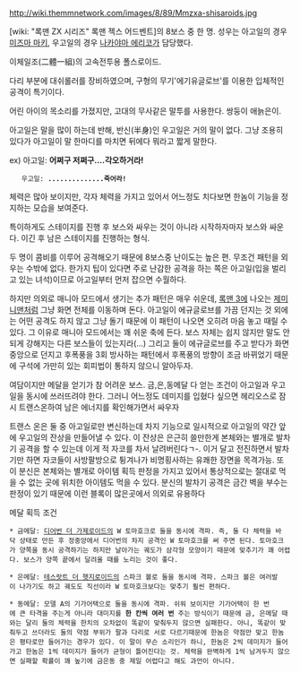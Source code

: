 http://wiki.themmnetwork.com/images/8/89/Mmzxa-shisaroids.jpg

{{{+1 アーゴイル・ザ・シーサロイド & ウーゴイル・ザ・シーサロイド / Argoyle the Shisaroid & Ugoyle the Shisaroid}}}

[wiki: "록맨 ZX 시리즈" 록맨 젝스 어드벤트]의 8보스 중 한 명. 성우는 아고일의 경우 [[미즈마 마키]], 우고일의 경우 [[나카야마 에리코]]가 담당했다.

이체일조(二體一組)의 고속전투용 폴스로이드.

다리 부분에 대쉬롤러를 장비하였으며, 구형의 무기'에기유글로브'를 이용한 입체적인 공격이 특기이다.

어린 아이의 목소리를 가졌지만, 고대의 무사같은 말투를 사용한다. 쌍둥이 애늙은이.

아고일은 말을 많이 하는데 반해, 반신(半身)인 우고일은 거의 말이 없다. 그냥 조용히 있다가 아고일이 말 한마디를 마치면 뒤에다 뭐라고 짧게 말한다.

ex) 아고일: '''어쩌구 저쩌구....각오하거라!''' 
    우고일: '''..............죽어라!'''

체력은 많아 보이지만, 각자 체력을 가지고 있어서 어느정도 치다보면 한놈이 기능을 정지하는 모습을 보여준다. 

특이하게도 스테이지를 진행 후 보스와 싸우는 것이 아니라 시작하자마자 보스와 싸운다. 이긴 후 남은 스테이지를 진행하는 형식. 

두 명이 콤비를 이루어 공격해오기 때문에 8보스중 난이도는 높은 편. 무조건 패턴을 외우는 수밖에 없다. 한가지 팁이 있다면 주로 난감한 공격을 하는 쪽은 아고일(입을 벌리고 있는 녀석)이므로 아고일부터 먼저 잡으면 수월하다. 

하지만 의외로 매니아 모드에서 생기는 추가 패턴은 매우 쉬운데, [[록맨 3]]에 나오는 [[제미니맨]]처럼 그냥 화면 전체를 이동하며 돈다. 아고일이 에규글로브를 가끔 던지는 것 외에는 어떤 공격도 하지 않고 그냥 돌기 때문에 이 패턴이 나오면 오히려 마음 놓고 때릴 수 있다. 그 이유로 매니아 모드에서는 꽤 쉬운 축에 든다. 보스 자체는 쉽지 않지만 말도 안되게 강해지는 다른 보스들이 있는지라(...) 그리고 둘이 에규글로브를 주고 받다가 화면 중앙으로 던지고 후폭풍을 3회 방사하는 패턴에서 후폭풍의 방향이 조금 바뀌었기 때문에 구석에 가만히 있는 회피법이 통하지 않으니 알아두자. 

여담이지만 메달을 얻기가 참 어려운 보스.
금,은,동메달 다 얻는 조건이 아고일과 우고일을 동시에 쓰러뜨려야 한다. 그러니 어느정도 데미지를 입혔다 싶으면 헤리오스로 잠시 트랜스온하여 남은 에너지를 확인해가면서 싸우자

트랜스 온은 둘 중 아고일로만 변신하는데 차지 기능으로 일시적으로 아고일의 약간 앞에 우고일의 잔상을 만들어낼 수 있다. 이 잔상은 은근히 쓸만한게 본체와는 별개로 발차기 공격을 할 수 있는데 이게 적 자코를 차서 날려버린다ㄱ-. 이거 달고 전진하면서 발차기만 하면 자코들이 사방팔방으로 튕겨나가 비명횡사하는 유쾌한 장면을 목격가능. 또 이 분신은 본체와는 별개로 아이템 획득 판정을 가지고 있어서 통상적으로는 절대로 먹을 수 없는 곳에 위치한 아이템도 먹을 수 있다. 분신의 발차기 공격은 금간 벽을 부수는 판정이 있기 때문에 이런 블록이 많은곳에서 의외로 유용하다 

메달 획득 조건

 * 금메달: [[디어번 더 가제로이드]]의 W 토마호크로 둘을 동시에 격파. 즉, 둘 다 체력을 바닥 상태로 만든 후 정중앙에서 디어번의 차지 공격인 W 토마호크를 써 주면 된다. 토마호크가 양쪽을 동시 공격하기는 하지만 날아가는 궤도가 삼각형 모양이기 때문에 맞추기가 꽤 어렵다. 보스가 양쪽 끝에서 달려올 때를 노리는 것이 좋다. 

 * 은메달: [[테스랏트 더 헷지로이드]]의 스파크 볼로 둘을 동시에 격파. 스파크 볼은 여러발이 나가기도 하고 궤도도 직선이라 W 토마호크보다는 맞추기 훨씬 편하다. 

 * 동메달: 모델 A의 기가어택으로 둘을 동시에 격파. 쉬워 보이지만 기가어택이 한 번에 큰 타격을 주는게 아니라 대미지를 '''한 칸씩 여러 번''' 주는 방식이기 때문에 금, 은메달 때와는 달리 둘의 체력을 한치의 오차없이 똑같이 맞춰두지 않으면 실패한다. 아니, 똑같이 맞춰두고 쓰더라도 둘의 약점 부위가 팔과 다리로 서로 다르기때문에 한놈은 약점만 맞고 한놈은 평타로만 들어가는 경우가 있다. 이 말이 무슨 소리인가 하니, 한놈은 2씩 데미지가 들어가고 한놈은 1씩 데미지가 들어가 균형이 틀어진다는 것. 체력을 완벽하게 1씩 남겨두지 않으면 실패할 확률이 꽤 높기에 금은동 중 제일 어렵다고 해도 과언이 아니다.
